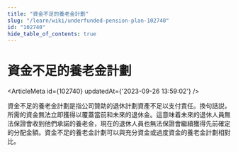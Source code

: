 ```yaml
---
title: "資金不足的養老金計劃"
slug: "/learn/wiki/underfunded-pension-plan-102740"
id: "102740"
hide_table_of_contents: true
---
```



# 資金不足的養老金計劃

<ArticleMeta id={102740} updatedAt={'2023-09-26 13:59:02'} />
<div className='border-solid border-b border-t-0 my-4 border-[var(--ifm-color-gray-300)]' />

資金不足的養老金計劃是指公司贊助的退休計劃資產不足以支付責任。換句話説，所需的資金無法立即獲得以覆蓋當前和未來的退休金。這意味着未來的退休人員無法保證會收到他們承諾的養老金，現在的退休人員也無法保證會繼續獲得先前確定的分配金額。資金不足的養老金計劃可以與充分資金或過度資金的養老金計劃相對比。
